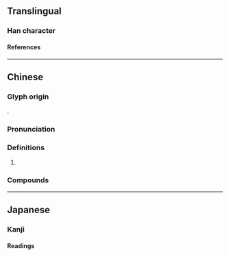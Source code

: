 {{character info}}
==Translingual==

===Han character===
{{Han char|rn=32|rad=土|as=07|sn=10|four=|canj=GYLH|ids=⿰土步}}

====References====
{{Han ref|kx=0230.121|hdz=10443.140|uh=57D7}}

----

==Chinese==
{{zh-forms}}

===Glyph origin===
{{Han compound|土|步|ls=psc|c1=s|c2=p|t1=earth}}.

===Pronunciation===
{{zh-pron
|m=bù
|c=bou6
|cat=n
}}

===Definitions===
{{zh-hanzi}}

# {{lb|zh|chiefly|Cantonese}} {{zh-alt-form|埠|[[dock]]; [[port]]|dot=,}} {{n-g|mostly used in place names.}}

===Compounds===
{{zh-der|到埗|抵埗|深水埗|寮埗|高埗|地埗}}

----

==Japanese==

===Kanji===
{{ja-kanji|grade=uc|rs=土13}}

====Readings====
{{ja-readings
|on=ホ
}}